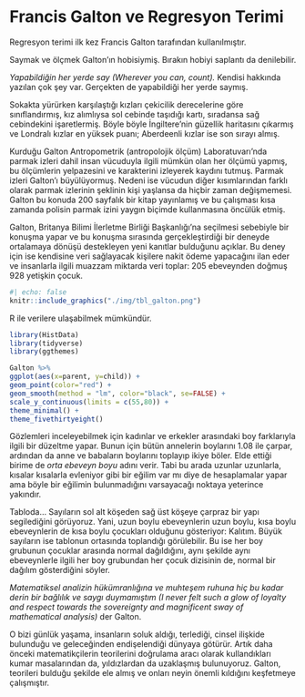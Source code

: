 # Francis Galton ve Regresyon Terimi

Regresyon terimi ilk kez Francis Galton tarafından kullanılmıştır.

Saymak ve ölçmek Galton'ın hobisiymiş. Bırakın hobiyi saplantı da denilebilir.

*Yapabildiğin her yerde say (Wherever you can, count).* Kendisi hakkında yazılan çok şey var. Gerçekten de yapabildiği her yerde saymış.

Sokakta yürürken karşılaştığı kızları çekicilik derecelerine göre sınıflandırmış, kız alımlıysa sol cebinde taşıdığı kartı, sıradansa sağ cebindekini işaretlermiş. Böyle böyle İngiltere'nin güzellik haritasını çıkarmış ve Londralı kızlar en yüksek puanı; Aberdeenli kızlar ise son sırayı almış.

Kurduğu Galton Antropometrik (antropolojik ölçüm) Laboratuvarı'nda parmak izleri dahil insan vücuduyla ilgili mümkün olan her ölçümü yapmış, bu ölçümlerin yelpazesini ve karakterini izleyerek kaydını tutmuş. Parmak izleri Galton'ı büyülüyormuş. Nedeni ise vücudun diğer kısımlarından farklı olarak parmak izlerinin şeklinin kişi yaşlansa da hiçbir zaman değişmemesi. Galton bu konuda 200 sayfalık bir kitap yayınlamış ve bu çalışması kısa zamanda polisin parmak izini yaygın biçimde kullanmasına öncülük etmiş.

Galton, Britanya Bilimi İlerletme Birliği Başkanlığı'na seçilmesi sebebiyle bir konuşma yapar ve bu konuşma sırasında gerçekleştirdiği bir deneyde ortalamaya dönüşü destekleyen yeni kanıtlar bulduğunu açıklar. Bu deney için ise kendisine veri sağlayacak kişilere nakit ödeme yapacağını ilan eder ve insanlarla ilgili muazzam miktarda veri toplar: 205 ebeveynden doğmuş 928 yetişkin çocuk.

```r
#| echo: false
knitr::include_graphics("./img/tbl_galton.png")
```

R ile verilere ulaşabilmek mümkündür.

```r

library(HistData)
library(tidyverse)
library(ggthemes)

Galton %>%
ggplot(aes(x=parent, y=child)) +
geom_point(color="red") +
geom_smooth(method = "lm", color="black", se=FALSE) +
scale_y_continuous(limits = c(55,80)) +
theme_minimal() +
theme_fivethirtyeight()

```

Gözlemleri inceleyebilmek için kadınlar ve erkekler arasındaki boy farklarıyla ilgili bir düzeltme yapar. Bunun için bütün annelerin boylarını 1.08 ile çarpar, ardından da anne ve babaların boylarını toplayıp ikiye böler. Elde ettiği birime de *orta ebeveyn boyu* adını verir. Tabi bu arada uzunlar uzunlarla, kısalar kısalarla evleniyor gibi bir eğilim var mı diye de hesaplamalar yapar ama böyle bir eğilimin bulunmadığını varsayacağı noktaya yeterince yakındır.

Tabloda... Sayıların sol alt köşeden sağ üst köşeye çarpraz bir yapı segilediğini görüyoruz. Yani, uzun boylu ebeveynlerin uzun boylu, kısa boylu ebeveynlerin de kısa boylu çocukları olduğunu gösteriyor: Kalıtım. Büyük sayıların ise tablonun ortasında toplandığı görülebilir. Bu ise her boy grubunun çocuklar arasında normal dağıldığını, aynı şekilde aynı ebeveynlerle ilgili her boy grubundan her çocuk dizisinin de, normal bir dağılım gösterdiğini söyler.

*Matematiksel analizin hükümranlığına ve muhteşem ruhuna hiç bu kadar derin bir bağlılık ve saygı duymamıştım (I never felt such a glow of loyalty and respect towards the sovereignty and magnificent sway of mathematical analysis)* der Galton.

O bizi günlük yaşama, insanların soluk aldığı, terlediği, cinsel ilişkide bulunduğu ve geleceğinden endişelendiği dünyaya götürür. Artık daha önceki matematikçilerin teorilerini doğrulama aracı olarak kullandıkları kumar masalarından da, yıldızlardan da uzaklaşmış bulunuyoruz. Galton, teorileri bulduğu şekilde ele almış ve onları neyin önemli kıldığını keşfetmeye çalışmıştır.